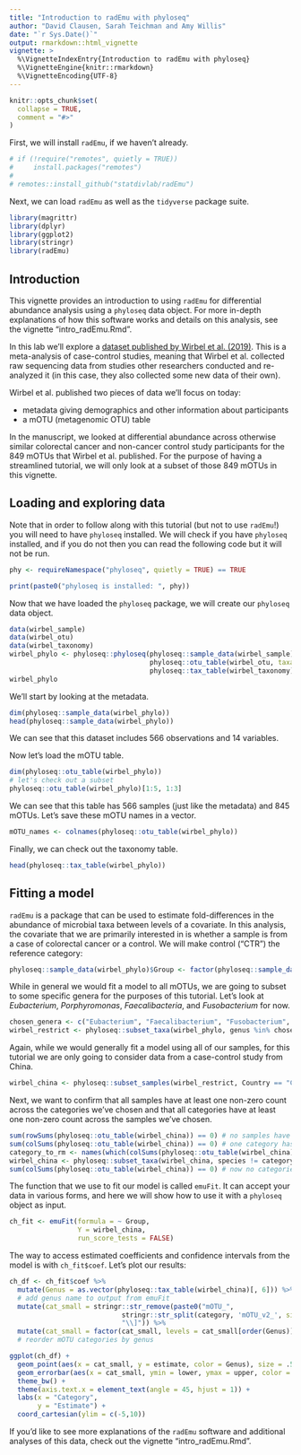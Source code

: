 ```yaml
---
title: "Introduction to radEmu with phyloseq"
author: "David Clausen, Sarah Teichman and Amy Willis"
date: "`r Sys.Date()`"
output: rmarkdown::html_vignette
vignette: >
  %\VignetteIndexEntry{Introduction to radEmu with phyloseq}
  %\VignetteEngine{knitr::rmarkdown}
  %\VignetteEncoding{UTF-8}
---
```


```r
knitr::opts_chunk$set(
  collapse = TRUE,
  comment = "#>"
)
```

First, we will install `radEmu`, if we haven't already.

```r
# if (!require("remotes", quietly = TRUE))
#     install.packages("remotes")
#
# remotes::install_github("statdivlab/radEmu")
```

Next, we can load `radEmu` as well as the `tidyverse` package suite. 

```r
library(magrittr)
library(dplyr)
library(ggplot2)
library(stringr)
library(radEmu)
```

## Introduction 

This vignette provides an introduction to using `radEmu` for differential abundance analysis using a `phyloseq` data object. For more in-depth explanations of how this software works and details on this analysis, see the vignette "intro_radEmu.Rmd". 

In this lab we'll explore a [dataset published by Wirbel et al. (2019)](https://www.nature.com/articles/s41591-019-0406-6). This is a meta-analysis of case-control studies, meaning that Wirbel et al. collected raw sequencing data from studies other researchers conducted and re-analyzed it (in this case, they also collected some new data of their own).

Wirbel et al. published two pieces of data we'll focus on today:

* metadata giving demographics and other information about participants
* a mOTU (metagenomic OTU) table

In the manuscript, we looked at differential abundance across otherwise similar colorectal cancer and non-cancer control study participants for the 849 mOTUs that Wirbel et al. published. For the purpose of having a streamlined tutorial, we will only look at a subset of those 849 mOTUs in this vignette. 

## Loading and exploring data 

Note that in order to follow along with this tutorial (but not to use `radEmu`!) you will need to have `phyloseq` installed. We will check if you have `phyloseq` installed, and if you do not then you can read the following code but it will not be run.

```r
phy <- requireNamespace("phyloseq", quietly = TRUE) == TRUE
```

```r
print(paste0("phyloseq is installed: ", phy))
```

Now that we have loaded the `phyloseq` package, we will create our `phyloseq` data object. 

```r
data(wirbel_sample)
data(wirbel_otu)
data(wirbel_taxonomy)
wirbel_phylo <- phyloseq::phyloseq(phyloseq::sample_data(wirbel_sample),
                                   phyloseq::otu_table(wirbel_otu, taxa_are_rows = FALSE),
                                   phyloseq::tax_table(wirbel_taxonomy))
wirbel_phylo
```

We'll start by looking at the metadata. 

```r
dim(phyloseq::sample_data(wirbel_phylo))
head(phyloseq::sample_data(wirbel_phylo))
```

We can see that this dataset includes $566$ observations and $14$ variables. 

Now let's load the mOTU table. 

```r
dim(phyloseq::otu_table(wirbel_phylo))
# let's check out a subset
phyloseq::otu_table(wirbel_phylo)[1:5, 1:3]
```

We can see that this table has $566$ samples (just like the metadata) and $845$ mOTUs. Let's save these mOTU names in a vector. 

```r
mOTU_names <- colnames(phyloseq::otu_table(wirbel_phylo))
```

Finally, we can check out the taxonomy table. 

```r
head(phyloseq::tax_table(wirbel_phylo))
```

## Fitting a model 

`radEmu` is a package that can be used to estimate fold-differences in the abundance of microbial taxa between levels of a covariate. In this analysis, the covariate that we are primarily interested in is whether a sample is from a case of colorectal cancer or a control. We will make control ("CTR") the reference category: 

```r
phyloseq::sample_data(wirbel_phylo)$Group <- factor(phyloseq::sample_data(wirbel_phylo)$Group, levels = c("CTR","CRC"))
```

While in general we would fit a model to all mOTUs, we are going to subset to some specific genera for the purposes of this tutorial. Let's look at *Eubacterium*, *Porphyromonas*, *Faecalibacteria*, and *Fusobacterium* for now.

```r
chosen_genera <- c("Eubacterium", "Faecalibacterium", "Fusobacterium", "Porphyromonas")
wirbel_restrict <- phyloseq::subset_taxa(wirbel_phylo, genus %in% chosen_genera)
```

Again, while we would generally fit a model using all of our samples, for this tutorial we are only going to consider data from a case-control study from China. 

```r
wirbel_china <- phyloseq::subset_samples(wirbel_restrict, Country == "CHI")
```

Next, we want to confirm that all samples have at least one non-zero count across the categories we've chosen and that all categories have at least one non-zero count across the samples we've chosen.

```r
sum(rowSums(phyloseq::otu_table(wirbel_china)) == 0) # no samples have a count sum of 0 
sum(colSums(phyloseq::otu_table(wirbel_china)) == 0) # one category has a count sum of 0 
category_to_rm <- names(which(colSums(phyloseq::otu_table(wirbel_china)) == 0))
wirbel_china <- phyloseq::subset_taxa(wirbel_china, species != category_to_rm)
sum(colSums(phyloseq::otu_table(wirbel_china)) == 0) # now no categories have a count sum of 0 
```

The function that we use to fit our model is called `emuFit`. It can accept your data in various forms, and here we will show how to use it with a `phyloseq` object as input. 


```r
ch_fit <- emuFit(formula = ~ Group, 
                 Y = wirbel_china, 
                 run_score_tests = FALSE) 
```

The way to access estimated coefficients and confidence intervals from the model is with `ch_fit$coef`. Let's plot our results:

```r
ch_df <- ch_fit$coef %>%
  mutate(Genus = as.vector(phyloseq::tax_table(wirbel_china)[, 6])) %>%
  # add genus name to output from emuFit
  mutate(cat_small = stringr::str_remove(paste0("mOTU_", 
                            stringr::str_split(category, 'mOTU_v2_', simplify = TRUE)[, 2]), 
                            "\\]")) %>%
  mutate(cat_small = factor(cat_small, levels = cat_small[order(Genus)]))
  # reorder mOTU categories by genus

ggplot(ch_df) + 
  geom_point(aes(x = cat_small, y = estimate, color = Genus), size = .5) +
  geom_errorbar(aes(x = cat_small, ymin = lower, ymax = upper, color = Genus), width = .25) +
  theme_bw() +
  theme(axis.text.x = element_text(angle = 45, hjust = 1)) +
  labs(x = "Category",
       y = "Estimate") + 
  coord_cartesian(ylim = c(-5,10))
```

If you'd like to see more explanations of the `radEmu` software and additional analyses of this data, check out the vignette "intro_radEmu.Rmd". 
